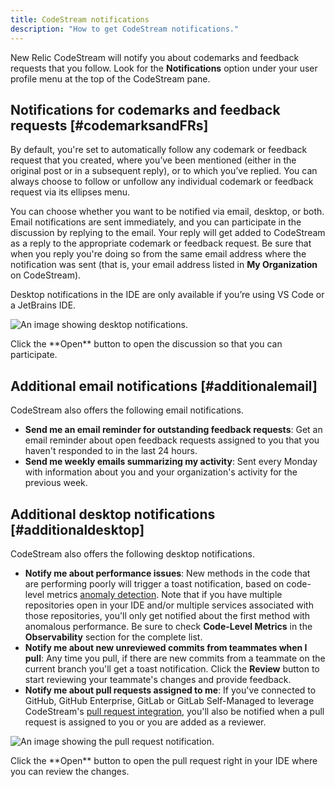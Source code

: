 ```yaml
---
title: CodeStream notifications
description: "How to get CodeStream notifications."
---
```




New Relic CodeStream will notify you about codemarks and feedback requests that you follow. Look for the **Notifications** option under your user profile menu at the top of the CodeStream pane.

## Notifications for codemarks and feedback requests [#codemarksandFRs]

By default, you're set to automatically follow any codemark or feedback request that you created, where you’ve been mentioned (either in the original post or in a subsequent reply), or to which you’ve replied. You can always choose to follow or unfollow any individual codemark or feedback request via its ellipses menu.

You can choose whether you want to be notified via email, desktop, or both. Email notifications are sent immediately, and you can participate in the
discussion by replying to the email. Your reply will get added to CodeStream as a reply to the appropriate codemark or feedback request. Be sure that when you reply you're doing so from the same email address where the notification was sent (that is, your email address listed in **My Organization** on CodeStream).

Desktop notifications in the IDE are only available if you’re using VS Code or a JetBrains IDE.

<img
  title="Desktop notifications"
  alt="An image showing desktop notifications."
  src={codestreamCodestreamDesktopNotification}
/>

<figcaption>
  Click the **Open** button to open the discussion so that you can participate.
</figcaption>

## Additional email notifications [#additionalemail]

CodeStream also offers the following email notifications.

* **Send me an email reminder for outstanding feedback requests**: Get an email reminder about open feedback requests assigned to you that you haven't responded to in the last 24 hours.
* **Send me weekly emails summarizing my activity**: Sent every Monday with information about you and your organization's activity for the previous week.

## Additional desktop notifications [#additionaldesktop]

CodeStream also offers the following desktop notifications.

* **Notify me about performance issues**: New methods in the code that are performing poorly will trigger a toast notification, based on code-level metrics [anomaly detection](/docs/codestream/how-use-codestream/performance-monitoriing#clm-anomalies). Note that if you have multiple repositories open in your IDE and/or multiple services associated with those repositories, you'll only get notified about the first method with anomalous performance. Be sure to check **Code-Level Metrics** in the **Observability** section for the complete list.
* **Notify me about new unreviewed commits from teammates when I pull**: Any time you pull, if there are new commits from a teammate on the current branch you'll get a toast notification. Click the **Review** button to start reviewing your teammate's changes and provide feedback.
* **Notify me about pull requests assigned to me**: If you've connected to GitHub, GitHub Enterprise, GitLab or GitLab Self-Managed to leverage CodeStream's [pull request integration](/docs/codestream/how-use-codestream/pull-requests), you'll also be notified when a pull request is assigned to you or you are added as a reviewer.

<img
  title="Pull request"
  alt="An image showing the pull request notification."
  src={codestreamCodestreamPullRequestNotification}
/>

<figcaption>
  Click the **Open** button to open the pull request right in your IDE where you can review the changes.
</figcaption>
